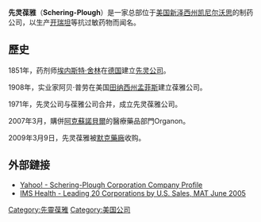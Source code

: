 {{Infobox company
|  name   = 先靈葆雅製藥公司
|  logo   =  
|  type   = [[默克藥廠|默克藥廠]][[子公司|子公司]]
|  foundation     = 1971年 (與葆雅製藥公司合併) 
|  defunct        = 2009年
|  location       = [[Kenilworth,_New_Jersey|Kenilworth, New Jersey]]
|  key_people     = [[Fred_Hassan|Fred Hassan]]<br>Final CEO & Chairman 
|  num_employees  = 
|  industry       = [[制药工程|制药工程]]
|  products       =   
|  revenue        = [[United_States_dollar|US$]] 18.502 billion (2008)
|  net_income     = US$ 1.903 billion (2008)
|  market cap     = [[United_States_dollar|US$]] 20.7 billion (Oct. 2008)
|  website = 
}}

'''先灵葆雅'''（'''Schering-Plough'''）是一家总部位于[[美国|美国]][[新泽西州|新泽西州]][[凯尼尔沃思_(新泽西州)|凯尼尔沃思]]的制药公司，以生产[[开瑞坦|开瑞坦]]等抗过敏药物而闻名。

==歷史==

1851年，药剂师[[埃内斯特·舍林|埃内斯特·舍林]]在[[德国|德国]]建立[[先灵公司|先灵公司]]。

1908年，实业家阿贝·普劳在美国[[孟菲斯_(田纳西州)|田纳西州孟菲斯]]建立葆雅公司。

1971年，先灵公司与葆雅公司合并，成立先灵葆雅公司。

2007年3月，購併[[阿克蘇諾貝爾|阿克蘇諾貝爾]]的醫療藥品部門Organon。

2009年3月9日，先灵葆雅被[[默克藥廠|默克藥廠]]收购。

==外部鏈接 ==
*[http://biz.yahoo.com/ic/11/11326.html Yahoo! - Schering-Plough Corporation Company Profile]{{Wayback|url=http://biz.yahoo.com/ic/11/11326.html |date=20170202235641 }}
*[http://www.imshealth.com/ims/portal/front/articleC/0,2777,6599_73915261_74615336,00.html IMS Health - Leading 20 Corporations by U.S. Sales, MAT June 2005]{{Wayback|url=http://www.imshealth.com/ims/portal/front/articleC/0,2777,6599_73915261_74615336,00.html |date=20110604042038 }}

{{Company-stub}}

[[Category:先靈葆雅|Category:先靈葆雅]]
[[Category:美国公司|Category:美国公司]]